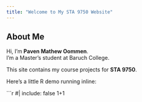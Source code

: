```yaml
---
title: "Welcome to My STA 9750 Website"
---
```


## About Me
Hi, I’m **Paven Mathew Oommen**.  
I’m a Master’s student at Baruch College.  

This site contains my course projects for **STA 9750**.  

Here’s a little R demo running inline:  

```r
#| include: false
1+1

